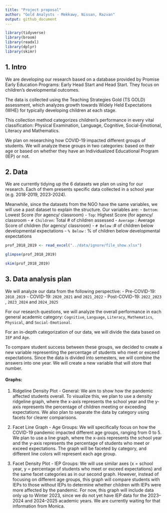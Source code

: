 ```yaml
---
title: "Project proposal"
author: "Gold Analysts - Mekkawy, Nissan, Razvan"
output: github_document
---
```


```r
library(tidyverse)
library(broom)
library(readxl)
library(dplyr)
library(skimr)
```

## 1. Intro 

We are developing our research based on a database provided by Promise Early Education Programs: Early Head Start and Head Start. They focus on children’s developmental outcomes. 

The data is collected using the Teaching Strategies Gold (TS GOLD) assessment, which analyzes growth towards Widely Held Expectations (WHE) for typically developing children at each stage. 

This collection method categorizes children’s performance in every vital classification: Physical Examination, Language, Cognitive, Social-Emotional, Literacy and Mathematics.

We plan on researching how COVID-19 impacted different groups of students. We will analyze these groups in two categories: based on their age or based on whether they have an Individualized Educational Program (IEP) or not.

## 2. Data

We are currently tidying up the 6 datasets we plan on using for our research. Each of them presents specific data collected in a school year (e.g. 2018-2019, 2023-2024).

Meanwhile, since the datasets from the NGO have the same variables, we will use a past dataset to explain the structure. Our variables are: 
- `Bottom`: Lowest Score (for agency/ classroom)
- `Top`: Highest Score (for agency/ classroom
- `# Children`: Total # of children assessed
- `Average` : Average Score of children (for agency/ classroom)
- `# Below` :# of children below developmental expectations
- `% Below` : % of children below developmental expectations

```r
prof_2018_2019 <- read_excel("../data/ignore/file_show.xlsx")
```

```r
glimpse(prof_2018_2019)
```

```r
skim(prof_2018_2019)
```

## 3. Data analysis plan

We will analyze our data from the following perspective:
- Pre-COVID-19: `2018_2019`
- COVID-19: `2020_2021` and `2021_2022`
- Post-COVID-19: `2022_2023` , `2023_2024` and `2024_2025`

For our research questions, we will analyze the overall performance in each general academic category: `Cognitive`, `Language`, `Literacy`, `Mathematics`, `Physical`, and `Social-Emotional`. 

For an in-depth categorization of our data, we will divide the data based on `IEP` and `Age`. 

To compare student success between these groups, we decided to create a new variable representing the percentage of students who meet or exceed expectations. Since the data is divided into semesters, we will combine the answers into one year. We will create a new variable that will store that number. 

#### Graphs:

1. Ridgeline Density Plot - General:  We aim to show how the pandemic affected students overall. To visualize this, we plan to use a density ridgeline graph, where the x-axis represents the school year and the y-axis represents the percentage of children meeting or exceeding expectations. We also plan to separate the data by category using facets for clearer comparisons.

2. Facet Line Graph - Age Groups: We will specifically focus on how the COVID-19 pandemic impacted different age groups, ranging from 0 to 5. We plan to use a line graph, where the x-axis represents the school year and the y-axis represents the percentage of students who meet or exceed expectations. The graph will be faceted by category, and different line colors will represent each age group.

3. Facet Density Plot - IEP Groups: We will use similar axes (x = school year, y = percentage of students who meet or exceed expectations) and the same facet categories as in our second graph. However, instead of focusing on different age groups, this graph will compare students with IEPs to those without IEPs to determine whether children with IEPs were more affected by the pandemic. For now, this graph will include data only up to Winter 2023, since we do not yet have IEP data for the 2023–2024 and 2024–2025 academic years. We are currently waiting for that information from Monica.
